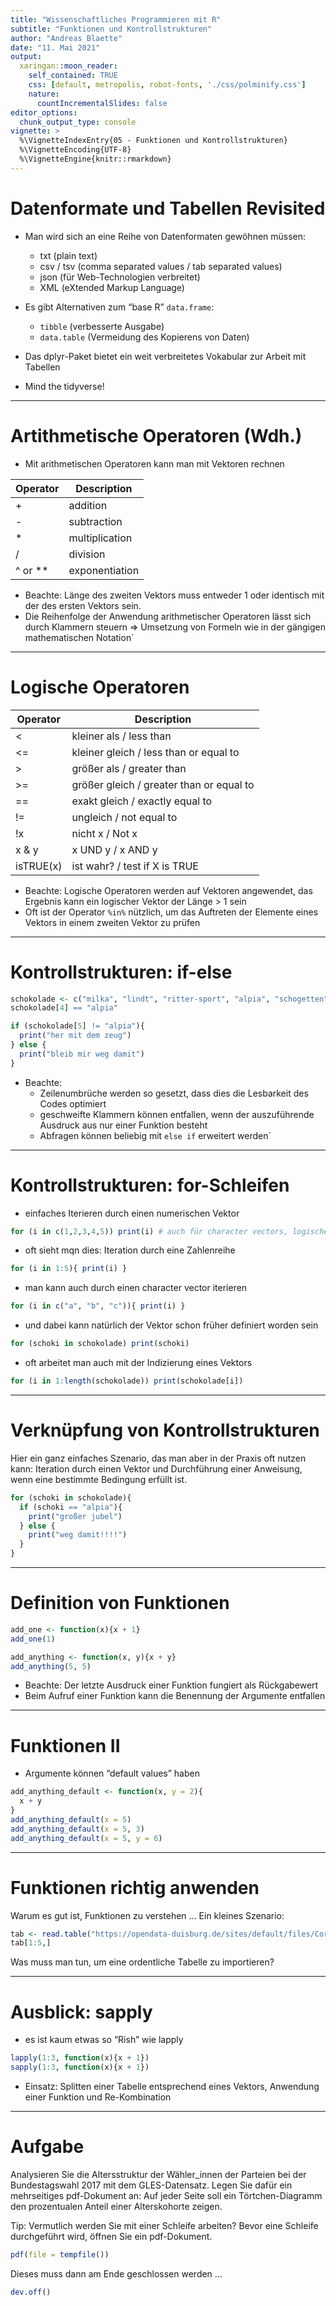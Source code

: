 ```yaml
---
title: "Wissenschaftliches Programmieren mit R"
subtitle: "Funktionen und Kontrollstrukturen"
author: "Andreas Blaette"
date: "11. Mai 2021"
output: 
  xaringan::moon_reader:
    self_contained: TRUE
    css: [default, metropolis, robot-fonts, './css/polminify.css']
    nature:
      countIncrementalSlides: false
editor_options:
  chunk_output_type: console
vignette: >
  %\VignetteIndexEntry{05 - Funktionen und Kontrollstrukturen}
  %\VignetteEncoding{UTF-8}
  %\VignetteEngine{knitr::rmarkdown}  
---
```


# Datenformate und Tabellen Revisited

- Man wird sich an eine Reihe von Datenformaten gewöhnen müssen:
  - txt (plain text)
  - csv / tsv (comma separated values / tab separated values)
  - json (für Web-Technologien verbreitet)
  - XML (eXtended Markup Language)
  
- Es gibt Alternativen zum "base R" `data.frame`: 
  - `tibble` (verbesserte Ausgabe)
  - `data.table` (Vermeidung des Kopierens von Daten)

- Das dplyr-Paket bietet ein weit verbreitetes Vokabular zur Arbeit mit Tabellen

- Mind the tidyverse!

---

# Artithmetische Operatoren (Wdh.)

* Mit arithmetischen Operatoren kann man mit Vektoren rechnen

| Operator | 	Description |
|----------|--------------|
| + |	addition |
| - |	subtraction |
| * |	multiplication |
| / |	division |
| ^ or ** | exponentiation |

- Beachte: Länge des zweiten Vektors muss entweder 1 oder identisch mit der des ersten Vektors sein.
- Die Reihenfolge der Anwendung arithmetischer Operatoren lässt sich durch Klammern steuern => Umsetzung von Formeln wie in der gängigen mathematischen Notation´

---

# Logische Operatoren

| Operator | Description |
|----------|-------------|
| < |	kleiner als / less than |
| <= | kleiner gleich / less than or equal to |
| > | größer als / greater than |
| >= | größer gleich / greater than or equal to |
| == | exakt gleich / exactly equal to |
| != |	ungleich / not equal to |
| !x | nicht x / Not x | 
| x & y |	x UND y / x AND y |
| isTRUE(x) | ist wahr? / test if X is TRUE |

- Beachte: Logische Operatoren werden auf Vektoren angewendet, das Ergebnis kann ein logischer Vektor der Länge > 1 sein
- Oft ist der Operator `%in%` nützlich, um das Auftreten der Elemente eines Vektors in einem zweiten Vektor zu prüfen

---

# Kontrollstrukturen: if-else 

```r
schokolade <- c("milka", "lindt", "ritter-sport", "alpia", "schogetten")
schokolade[4] == "alpia"
```

```r
if (schokolade[5] != "alpia"){
  print("her mit dem zeug")
} else {
  print("bleib mir weg damit")
}

```

- Beachte:
  - Zeilenumbrüche werden so gesetzt, dass dies die Lesbarkeit des Codes optimiert
  - geschweifte Klammern können entfallen, wenn der auszuführende Ausdruck aus nur einer Funktion besteht
  - Abfragen können beliebig mit `else if` erweitert werden´

---

# Kontrollstrukturen:  for-Schleifen

- einfaches Iterieren durch einen numerischen Vektor

```r
for (i in c(1,2,3,4,5)) print(i) # auch für character vectors, logische vektoren
```

- oft sieht mqn dies: Iteration durch eine Zahlenreihe

```r
for (i in 1:5){ print(i) }
```

- man kann auch durch einen character vector iterieren

```r
for (i in c("a", "b", "c")){ print(i) }
```

- und dabei kann natürlich der Vektor schon früher definiert worden sein

```r
for (schoki in schokolade) print(schoki)
```

- oft arbeitet man auch mit der Indizierung eines Vektors

```r
for (i in 1:length(schokolade)) print(schokolade[i])
```

---

# Verknüpfung von Kontrollstrukturen 

Hier ein ganz einfaches Szenario, das man aber in der Praxis oft
nutzen kann: Iteration durch einen Vektor und Durchführung einer
Anweisung, wenn eine bestimmte Bedingung erfüllt ist.

```r
for (schoki in schokolade){
  if (schoki == "alpia"){
    print("großer jubel")
  } else {
    print("weg damit!!!!")
  }  
}
```


---

# Definition von Funktionen

```r
add_one <- function(x){x + 1}
add_one(1)
```

```r
add_anything <- function(x, y){x + y}
add_anything(5, 5)
```

- Beachte: Der letzte Ausdruck einer Funktion fungiert als Rückgabewert
- Beim Aufruf einer Funktion kann die Benennung der Argumente entfallen

---

# Funktionen II

- Argumente können "default values" haben

```r
add_anything_default <- function(x, y = 2){
  x + y
}
add_anything_default(x = 5)
add_anything_default(x = 5, 3)
add_anything_default(x = 5, y = 6)
```

---

# Funktionen richtig anwenden

Warum es gut ist, Funktionen zu verstehen ... Ein kleines Szenario:

```r
tab <- read.table("https://opendata-duisburg.de/sites/default/files/Corona%2030.04.2020.csv")
tab[1:5,]
```

Was muss man tun, um eine ordentliche Tabelle zu importieren?

---

# Ausblick: sapply

- es ist kaum etwas so "Rish" wie lapply

```r
lapply(1:3, function(x){x + 1})
sapply(1:3, function(x){x + 1})
```

- Einsatz: Splitten einer Tabelle entsprechend eines Vektors, Anwendung einer Funktion und Re-Kombination

---

# Aufgabe

Analysieren Sie die Altersstruktur der Wähler_innen der Parteien bei der Bundestagswahl 2017 mit dem GLES-Datensatz. Legen Sie dafür ein mehrseitiges pdf-Dokument an: Auf jeder Seite soll ein Törtchen-Diagramm den prozentualen Anteil einer Alterskohorte zeigen.

Tip: Vermutlich werden Sie mit einer Schleife arbeiten? Bevor eine Schleife durchgeführt wird, öffnen Sie ein pdf-Dokument.

```r
pdf(file = tempfile())
```

Dieses muss dann am Ende geschlossen werden ... 

```r
dev.off()
```